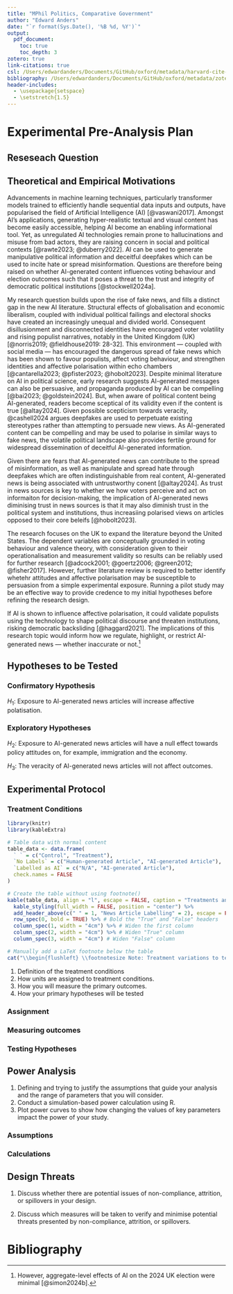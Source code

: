 ```yaml
---
title: "MPhil Politics, Comparative Government"
author: "Edward Anders"
date: "`r format(Sys.Date(), '%B %d, %Y')`"
output:
  pdf_document:
    toc: true
    toc_depth: 3
zotero: true
link-citations: true
csl: /Users/edwardanders/Documents/GitHub/oxford/metadata/harvard-cite-them-right.csl
bibliography: /Users/edwardanders/Documents/GitHub/oxford/metadata/zotero_library.bib
header-includes:
  - \usepackage{setspace}
  - \setstretch{1.5}
---
```


\newpage

# Experimental Pre-Analysis Plan
## Reseseach Question

\begin{quote} \textit{Does exposure to AI-generated news increase affective polarisation?} \end{quote}

## Theoretical and Empirical Motivations

Advancements in machine learning techniques, particularly transformer models trained to efficiently handle sequential data inputs and outputs, have popularised the field of Artificial Intelligence (AI) [@vaswani2017]. Amongst AI’s applications, generating hyper-realistic textual and visual content has become easily accessible, helping AI become an enabling informational tool. Yet, as unregulated AI technologies remain prone to hallucinations and misuse from bad actors, they are raising concern in social and political contexts [@rawte2023; @duberry2022]. AI can be used to generate manipulative political information and deceitful deepfakes which can be used to incite hate or spread misinformation. Questions are therefore being raised on whether AI-generated content influences voting behaviour and election outcomes such that it poses a threat to the trust and integrity of democratic political institutions [@stockwell2024a].

My research question builds upon the rise of fake news, and fills a distinct gap in the new AI literature. Structural effects of globalisation and economic liberalism, coupled with individual political failings and electoral shocks have created an increasingly unequal and divided world. Consequent disillusionment and disconnected identities have encouraged voter volatility and rising populist narratives, notably in the United Kingdom (UK) [@norris2019; @fieldhouse2019: 28-32]. This environment — coupled with social media — has encouraged the dangerous spread of fake news which has been shown to favour populists, affect voting behaviour, and strengthen identities and affective polarisation within echo chambers [@cantarella2023; @pfister2023; @hobolt2023]. Despite minimal literature on AI in political science, early research suggests AI-generated messages can also be persuasive, and propaganda produced by AI can be compelling [@bai2023; @goldstein2024]. But, when aware of political content being AI-generated, readers become sceptical of its validity even if the content is true [@altay2024]. Given possible scepticism towards veracity, @cashell2024 argues deepfakes are used to perpetuate existing stereotypes rather than attempting to persuade new views. As AI-generated content can be compelling and may be used to polarise in similar ways to fake news, the volatile political landscape also provides fertile ground for widespread dissemination of deceitful AI-generated information.

Given there are fears that AI-generated news can contribute to the spread of misinformation, as well as manipulate and spread hate through deepfakes which are often indistinguishable from real content, AI-generated news is being associated with untrustworthy conent [@altay2024]. As trust in news sources is key to whether we how voters perceive and act on informaiton for decision-making, the implication of AI-generated news diminising trust in news sources is that it may also diminish trust in the political system and institutions, thus increasiing polarised views on articles opposed to their core beleifs [@hobolt2023].

The research focuses on the UK to expand the literature beyond the United States. The dependent variables are conceptually grounded in voting behaviour and valence theory, with consideration given to their operationalisation and measurement validity so results can be reliably used for further research [@adcock2001; @goertz2006; @green2012; @fisher2017]. However, further literature review is required to better identify whetehr attitudes and affective polarisation may be susceptible to persuasion from a simple experimental exposure. Running a pilot study may be an effective way to provide credence to my initial hypotheses before refining the research design.

If AI is shown to influence affective polarisation, it could validate populists using the technology to shape political discourse and threaten institutions, risking democratic backsliding [@haggard2021]. The implications of this research topic would inform how we regulate, highlight, or restrict AI-generated news — whether inaccurate or not.[^1]

[^1]:
    However, aggregate-level effects of AI on the 2024 UK election were minimal [@simon2024b].

## Hypotheses to be Tested

### Confirmatory Hypothesis
$H_1$: Exposure to AI-generated news articles will increase affective polatisation.

### Exploratory Hypotheses
$H_2$: Exposure to AI-generated news articles will have a null effect towards policy attitudes on, for example, immigration and the economy.

$H_3$: The veracity of AI-generated news articles will not affect outcomes.

## Experimental Protocol

### Treatment Conditions

\newpage
```r
library(knitr)
library(kableExtra)

# Table data with normal content
table_data <- data.frame(
  ` ` = c("Control", "Treatment"),
  `No Labels` = c("Human-generated Article", "AI-generated Article"),
  `Labelled as AI` = c("N/A", "AI-generated Article"),
  check.names = FALSE
)

# Create the table without using footnote()
kable(table_data, align = "l", escape = FALSE, caption = "Treatments and Control for AI-generated News Exposure.") %>%
  kable_styling(full_width = FALSE, position = "center") %>%
  add_header_above(c(" " = 1, "News Article Labelling" = 2), escape = FALSE) %>% # Bold top header
  row_spec(0, bold = TRUE) %>% # Bold the "True" and "False" headers
  column_spec(1, width = "4cm") %>% # Widen the first column
  column_spec(2, width = "4cm") %>% # Widen "True" column
  column_spec(3, width = "4cm") # Widen "False" column

# Manually add a LaTeX footnote below the table
cat("\\begin{flushleft} \\footnotesize Note: Treatment variations to test for interaction effects of veracity, ideological stance, context, and source will be used. \\end{flushleft}")
```



1. Definition of the treatment conditions
2. How units are assigned to treatment conditions.
3. How you will measure the primary outcomes.
4. How your primary hypotheses will be tested

### Assignment

### Measuring outcomes

### Testing Hypotheses

## Power Analysis

1. Defining and trying to justify the assumptions that guide your analysis and the range of parameters that you will consider.
2. Conduct a simulation-based power calculation using R.
3. Plot power curves to show how changing the values of key parameters impact the power of your study.

### Assumptions

### Calculations

## Design Threats

1. Discuss whether there are potential issues of non-compliance, attrition, or spillovers in your design.

2. Discuss which measures will be taken to verify and minimise potential threats presented by non-compliance, attrition, or spillovers.

\newpage

# Bibliography
